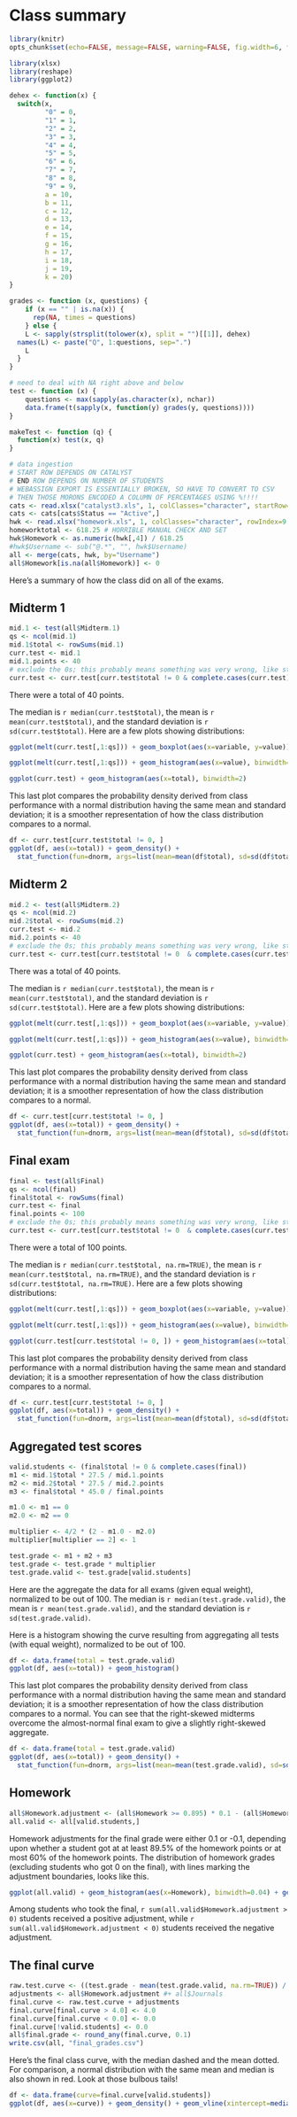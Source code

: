 Class summary
========================================================
```r
library(knitr)
opts_chunk$set(echo=FALSE, message=FALSE, warning=FALSE, fig.width=6, fig.height=4, fig.align='center')
```

```r
library(xlsx)
library(reshape)
library(ggplot2)

dehex <- function(x) {
  switch(x, 
         "0" = 0,
         "1" = 1,
         "2" = 2,
         "3" = 3,
         "4" = 4,
         "5" = 5,
         "6" = 6,
         "7" = 7,
         "8" = 8,
         "9" = 9,
         a = 10,
         b = 11,
         c = 12,
         d = 13,
         e = 14,
         f = 15,
         g = 16,
         h = 17, 
         i = 18,
         j = 19,
         k = 20)
}

grades <- function (x, questions) {
    if (x == "" | is.na(x)) {
      rep(NA, times = questions)
    } else {
    L <- sapply(strsplit(tolower(x), split = "")[[1]], dehex)
  names(L) <- paste("Q", 1:questions, sep=".")
	L
  }
}

# need to deal with NA right above and below
test <- function (x) {
	questions <- max(sapply(as.character(x), nchar))
	data.frame(t(sapply(x, function(y) grades(y, questions))))
}

makeTest <- function (q) {
  function(x) test(x, q)
}
```
```r
# data ingestion
# START ROW DEPENDS ON CATALYST
# END ROW DEPENDS ON NUMBER OF STUDENTS
# WEBASSIGN EXPORT IS ESSENTIALLY BROKEN, SO HAVE TO CONVERT TO CSV
# THEN THOSE MORONS ENCODED A COLUMN OF PERCENTAGES USING %!!!!
cats <- read.xlsx("catalyst3.xls", 1, colClasses="character", startRow=3)[-c(1,2),]
cats <- cats[cats$Status == "Active",]
hwk <- read.xlsx("homework.xls", 1, colClasses="character", rowIndex=9:184, colIndex=1:4)
homeworktotal <- 618.25 # HORRIBLE MANUAL CHECK AND SET
hwk$Homework <- as.numeric(hwk[,4]) / 618.25
#hwk$Username <- sub("@.*", "", hwk$Username)
all <- merge(cats, hwk, by="Username")
all$Homework[is.na(all$Homework)] <- 0
```

Here's a summary of how the class did on all of the exams.

## Midterm 1

```r
mid.1 <- test(all$Midterm.1)
qs <- ncol(mid.1)
mid.1$total <- rowSums(mid.1)
curr.test <- mid.1
mid.1.points <- 40
# exclude the 0s; this probably means something was very wrong, like students absent
curr.test <- curr.test[curr.test$total != 0 & complete.cases(curr.test),]
```

There were a total of 40 points.

The median is `r median(curr.test$total)`, the mean is `r mean(curr.test$total)`, and the standard deviation is `r sd(curr.test$total)`. Here are a few plots showing distributions:

```r
ggplot(melt(curr.test[,1:qs])) + geom_boxplot(aes(x=variable, y=value)) + xlab("Problem") + ylab("Points")
```
```r
ggplot(melt(curr.test[,1:qs])) + geom_histogram(aes(x=value), binwidth=1) + facet_grid(.~variable)
```

```r
ggplot(curr.test) + geom_histogram(aes(x=total), binwidth=2)
```

This last plot compares the probability density derived from class performance with a normal distribution having the same mean and standard deviation; it is a smoother representation of how the class distribution compares to a normal.

```r
df <- curr.test[curr.test$total != 0, ]
ggplot(df, aes(x=total)) + geom_density() + 
  stat_function(fun=dnorm, args=list(mean=mean(df$total), sd=sd(df$total)), color='red')
```


## Midterm 2

```r
mid.2 <- test(all$Midterm.2)
qs <- ncol(mid.2)
mid.2$total <- rowSums(mid.2)
curr.test <- mid.2
mid.2.points <- 40
# exclude the 0s; this probably means something was very wrong, like students absent
curr.test <- curr.test[curr.test$total != 0  & complete.cases(curr.test),]
```
There was a total of 40 points.

The median is `r median(curr.test$total)`, the mean is `r mean(curr.test$total)`, and the standard deviation is `r sd(curr.test$total)`. Here are a few plots showing distributions:

```r
ggplot(melt(curr.test[,1:qs])) + geom_boxplot(aes(x=variable, y=value)) + xlab("Problem") + ylab("Points")
```
```r
ggplot(melt(curr.test[,1:qs])) + geom_histogram(aes(x=value), binwidth=1) + facet_grid(.~variable)
```

```r
ggplot(curr.test) + geom_histogram(aes(x=total), binwidth=2)
```

This last plot compares the probability density derived from class performance with a normal distribution having the same mean and standard deviation; it is a smoother representation of how the class distribution compares to a normal.


```r
df <- curr.test[curr.test$total != 0, ]
ggplot(df, aes(x=total)) + geom_density() + 
  stat_function(fun=dnorm, args=list(mean=mean(df$total), sd=sd(df$total)), color='red')
```


## Final exam

```r
final <- test(all$Final)
qs <- ncol(final)
final$total <- rowSums(final)
curr.test <- final
final.points <- 100
# exclude the 0s; this probably means something was very wrong, like students absent
curr.test <- curr.test[curr.test$total != 0  & complete.cases(curr.test),]
```

There were a total of 100 points.

The median is `r median(curr.test$total, na.rm=TRUE)`, the mean is `r mean(curr.test$total, na.rm=TRUE)`, and the standard deviation is `r sd(curr.test$total, na.rm=TRUE)`. Here are a few plots showing distributions:

```r
ggplot(melt(curr.test[,1:qs])) + geom_boxplot(aes(x=variable, y=value)) + xlab("Problem") + ylab("Points")
```
```r
ggplot(melt(curr.test[,1:qs])) + geom_histogram(aes(x=value), binwidth=2) + facet_grid(.~variable)
```

```r
ggplot(curr.test[curr.test$total != 0, ]) + geom_histogram(aes(x=total), binwidth=4)
```

This last plot compares the probability density derived from class performance with a normal distribution having the same mean and standard deviation; it is a smoother representation of how the class distribution compares to a normal.


```r
df <- curr.test[curr.test$total != 0, ]
ggplot(df, aes(x=total)) + geom_density() + 
  stat_function(fun=dnorm, args=list(mean=mean(df$total), sd=sd(df$total)), color='red')
```


## Aggregated test scores

```r
valid.students <- (final$total != 0 & complete.cases(final))
m1 <- mid.1$total * 27.5 / mid.1.points
m2 <- mid.2$total * 27.5 / mid.2.points
m3 <- final$total * 45.0 / final.points

m1.0 <- m1 == 0
m2.0 <- m2 == 0

multiplier <- 4/2 * (2 - m1.0 - m2.0)
multiplier[multiplier == 2] <- 1

test.grade <- m1 + m2 + m3
test.grade <- test.grade * multiplier
test.grade.valid <- test.grade[valid.students]
```

Here are the aggregate the data for all exams (given equal weight), normalized to be out of 100. The median is `r median(test.grade.valid)`, the mean is `r mean(test.grade.valid)`, and the standard deviation is `r sd(test.grade.valid)`.

Here is a histogram showing the curve resulting from aggregating all tests (with equal weight), normalized to be out of 100. 

```r
df <- data.frame(total = test.grade.valid)
ggplot(df, aes(x=total)) + geom_histogram()
```

This last plot compares the probability density derived from class performance with a normal distribution having the same mean and standard deviation; it is a smoother representation of how the class distribution compares to a normal. You can see that the right-skewed midterms overcome the almost-normal final exam to give a slightly right-skewed aggregate.

```r
df <- data.frame(total = test.grade.valid)
ggplot(df, aes(x=total)) + geom_density() + 
  stat_function(fun=dnorm, args=list(mean=mean(test.grade.valid), sd=sd(test.grade.valid)), color='red')
```


## Homework
```r
all$Homework.adjustment <- (all$Homework >= 0.895) * 0.1 - (all$Homework <= 0.600) * 0.1
all.valid <- all[valid.students,]
```
Homework adjustments for the final grade were either 0.1 or -0.1, depending upon whether a student got at at least 89.5% of the homework points or at most 60% of the homework points. 
The distribution of homework grades (excluding students who got 0 on the final), with lines marking the adjustment boundaries, looks like this.
```r
ggplot(all.valid) + geom_histogram(aes(x=Homework), binwidth=0.04) + geom_vline(xintercept=0.60, color="red") + geom_vline(xintercept=0.895, color="green")
```
Among students who took the final, `r sum(all.valid$Homework.adjustment > 0)` students received a positive adjustment, while `r sum(all.valid$Homework.adjustment < 0)` students received the negative adjustment.

<!--
## Journal
```r
#all$Journals <- as.numeric(as.character(all$Journals))
#all.valid <- all[valid.students,]
```
Journal adjustments where 0.2, 0.1, 0.0, -0.1, -0.2, depending upon the quality of the journal entries. The distribution of adjustments looks like this.

```r
#ggplot(all.valid) + geom_histogram(aes(x=Journals), binwidth=0.1) + xlim(-0.2, 0.3)
```
In particular, among students who took the final, `r sum(all.valid$Journals < 0)` got a negative adjustment and `r sum(all.valid$Journals > 0)` got a positive adjustment.
-->

## The final curve
```r
raw.test.curve <- ((test.grade - mean(test.grade.valid, na.rm=TRUE)) / (2 * sd(test.grade.valid, na.rm=TRUE)) + 2.9)
adjustments <- all$Homework.adjustment #+ all$Journals 
final.curve <- raw.test.curve + adjustments
final.curve[final.curve > 4.0] <- 4.0
final.curve[final.curve < 0.0] <- 0.0
final.curve[!valid.students] <- 0.0
all$final.grade <- round_any(final.curve, 0.1)
write.csv(all, "final_grades.csv")
```

Here's the final class curve, with the median dashed and the mean dotted. For comparison, a normal distribution with the same mean and median is also shown in red. Look at those bulbous tails!

```r
df <- data.frame(curve=final.curve[valid.students])
ggplot(df, aes(x=curve)) + geom_density() + geom_vline(xintercept=median(df$curve), linetype="dashed") + geom_vline(xintercept=mean(df$curve), linetype="dotted") + stat_function(fun=dnorm, args=list(mean=mean(df$curve), sd=sd(df$curve)), color='red')
```